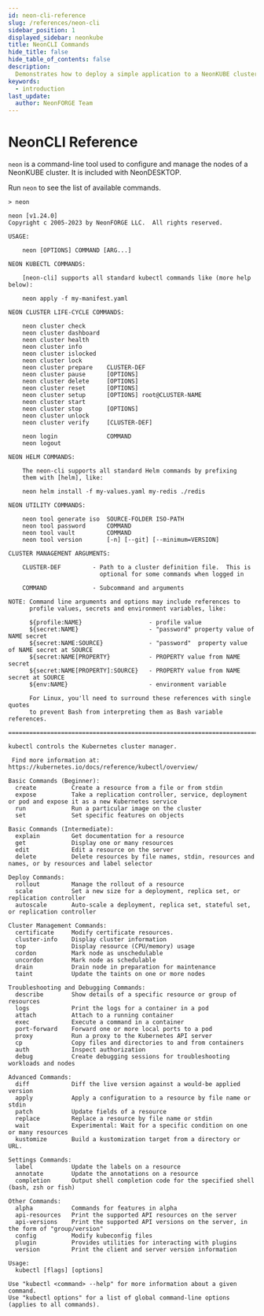 ```yaml
---
id: neon-cli-reference
slug: /references/neon-cli
sidebar_position: 1
displayed_sidebar: neonkube
title: NeonCLI Commands
hide_title: false
hide_table_of_contents: false
description:
  Demonstrates how to deploy a simple application to a NeonKUBE cluster.
keywords:
  - introduction
last_update:
  author: NeonFORGE Team
---
```


# NeonCLI Reference

`neon` is a command-line tool used to configure and manage the nodes of a
NeonKUBE cluster. It is included with NeonDESKTOP.

Run `neon` to see the list of available commands.

```plain
> neon

neon [v1.24.0]
Copyright c 2005-2023 by NeonFORGE LLC.  All rights reserved.

USAGE:

    neon [OPTIONS] COMMAND [ARG...]

NEON KUBECTL COMMANDS:

    [neon-cli] supports all standard kubectl commands like (more help below):

    neon apply -f my-manifest.yaml

NEON CLUSTER LIFE-CYCLE COMMANDS:

    neon cluster check
    neon cluster dashboard
    neon cluster health
    neon cluster info
    neon cluster islocked
    neon cluster lock
    neon cluster prepare    CLUSTER-DEF
    neon cluster pause      [OPTIONS]
    neon cluster delete     [OPTIONS]
    neon cluster reset      [OPTIONS]
    neon cluster setup      [OPTIONS] root@CLUSTER-NAME
    neon cluster start
    neon cluster stop       [OPTIONS]
    neon cluster unlock
    neon cluster verify     [CLUSTER-DEF]

    neon login              COMMAND
    neon logout

NEON HELM COMMANDS:

    The neon-cli supports all standard Helm commands by prefixing
    them with [helm], like:

    neon helm install -f my-values.yaml my-redis ./redis

NEON UTILITY COMMANDS:

    neon tool generate iso  SOURCE-FOLDER ISO-PATH
    neon tool password      COMMAND
    neon tool vault         COMMAND
    neon tool version       [-n] [--git] [--minimum=VERSION]

CLUSTER MANAGEMENT ARGUMENTS:

    CLUSTER-DEF         - Path to a cluster definition file.  This is
                          optional for some commands when logged in

    COMMAND             - Subcommand and arguments

NOTE: Command line arguments and options may include references to
      profile values, secrets and environment variables, like:

      ${profile:NAME}                   - profile value
      ${secret:NAME}                    - "password" property value of NAME secret
      ${secret:NAME:SOURCE}             - "password"  property value of NAME secret at SOURCE
      ${secret:NAME[PROPERTY}           - PROPERTY value from NAME secret
      ${secret:NAME[PROPERTY]:SOURCE}   - PROPERTY value from NAME secret at SOURCE
      ${env:NAME}                       - environment variable

      For Linux, you'll need to surround these references with single quotes
      to prevent Bash from interpreting them as Bash variable references.

===============================================================================

kubectl controls the Kubernetes cluster manager.

 Find more information at: https://kubernetes.io/docs/reference/kubectl/overview/

Basic Commands (Beginner):
  create          Create a resource from a file or from stdin
  expose          Take a replication controller, service, deployment or pod and expose it as a new Kubernetes service
  run             Run a particular image on the cluster
  set             Set specific features on objects

Basic Commands (Intermediate):
  explain         Get documentation for a resource
  get             Display one or many resources
  edit            Edit a resource on the server
  delete          Delete resources by file names, stdin, resources and names, or by resources and label selector

Deploy Commands:
  rollout         Manage the rollout of a resource
  scale           Set a new size for a deployment, replica set, or replication controller
  autoscale       Auto-scale a deployment, replica set, stateful set, or replication controller

Cluster Management Commands:
  certificate     Modify certificate resources.
  cluster-info    Display cluster information
  top             Display resource (CPU/memory) usage
  cordon          Mark node as unschedulable
  uncordon        Mark node as schedulable
  drain           Drain node in preparation for maintenance
  taint           Update the taints on one or more nodes

Troubleshooting and Debugging Commands:
  describe        Show details of a specific resource or group of resources
  logs            Print the logs for a container in a pod
  attach          Attach to a running container
  exec            Execute a command in a container
  port-forward    Forward one or more local ports to a pod
  proxy           Run a proxy to the Kubernetes API server
  cp              Copy files and directories to and from containers
  auth            Inspect authorization
  debug           Create debugging sessions for troubleshooting workloads and nodes

Advanced Commands:
  diff            Diff the live version against a would-be applied version
  apply           Apply a configuration to a resource by file name or stdin
  patch           Update fields of a resource
  replace         Replace a resource by file name or stdin
  wait            Experimental: Wait for a specific condition on one or many resources
  kustomize       Build a kustomization target from a directory or URL.

Settings Commands:
  label           Update the labels on a resource
  annotate        Update the annotations on a resource
  completion      Output shell completion code for the specified shell (bash, zsh or fish)

Other Commands:
  alpha           Commands for features in alpha
  api-resources   Print the supported API resources on the server
  api-versions    Print the supported API versions on the server, in the form of "group/version"
  config          Modify kubeconfig files
  plugin          Provides utilities for interacting with plugins
  version         Print the client and server version information

Usage:
  kubectl [flags] [options]

Use "kubectl <command> --help" for more information about a given command.
Use "kubectl options" for a list of global command-line options (applies to all commands).
```
